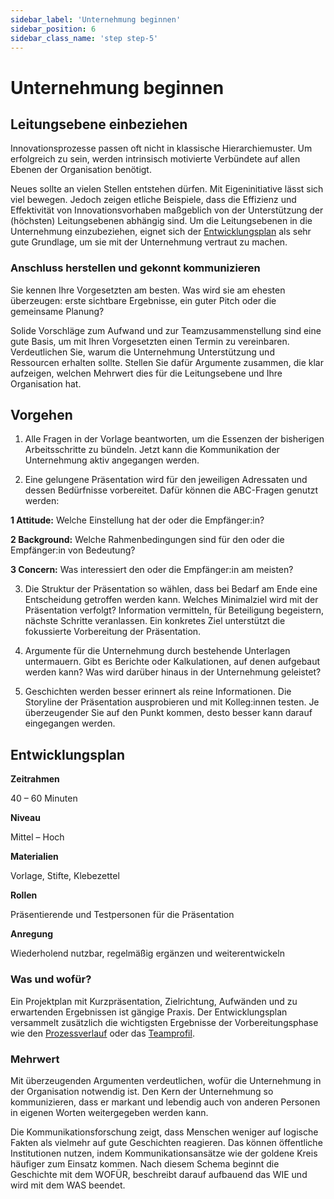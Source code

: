 ```yaml
---
sidebar_label: 'Unternehmung beginnen'
sidebar_position: 6
sidebar_class_name: 'step step-5'
---
```


# Unternehmung beginnen

## Leitungsebene einbeziehen

Innovationsprozesse passen oft nicht in klassische Hierarchiemuster. Um erfolgreich zu sein, werden intrinsisch motivierte Verbündete auf allen Ebenen der Organisation benötigt.

Neues sollte an vielen Stellen entstehen dürfen. Mit Eigeninitiative lässt sich viel bewegen. Jedoch zeigen etliche Beispiele, dass die Effizienz und Effektivität von Innovationsvorhaben maßgeblich von der Unterstützung der (höchsten) Leitungsebenen abhängig sind. Um die Leitungsebenen in die Unternehmung einzubeziehen, eignet sich der [Entwicklungsplan](#entwicklungsplan) als sehr gute Grundlage, um sie mit der Unternehmung vertraut zu machen.

### Anschluss herstellen und gekonnt kommunizieren

Sie kennen Ihre Vorgesetzten am besten. Was wird sie am ehesten überzeugen: erste sichtbare Ergebnisse, ein guter Pitch oder die gemeinsame Planung?

Solide Vorschläge zum Aufwand und zur Teamzusammenstellung sind eine gute Basis, um mit Ihren Vorgesetzten einen Termin zu vereinbaren. Verdeutlichen Sie, warum die Unternehmung Unterstützung und Ressourcen erhalten sollte. Stellen Sie dafür Argumente zusammen, die klar aufzeigen, welchen Mehrwert dies für die Leitungsebene und Ihre Organisation hat.

<!--illustration mit händen s.67-->

## Vorgehen

1. Alle Fragen in der Vorlage beantworten, um die Essenzen der bisherigen Arbeitsschritte zu bündeln. Jetzt kann die Kommunikation der Unternehmung aktiv angegangen werden.

2. Eine gelungene Präsentation wird für den jeweiligen Adressaten und dessen Bedürfnisse vorbereitet. Dafür können die ABC-Fragen genutzt werden:

  **1 Attitude:** Welche Einstellung hat der oder die Empfänger:in?

  **2 Background:** Welche Rahmenbedingungen sind für den oder die Empfänger:in von Bedeutung?

  **3 Concern:** Was interessiert den oder die Empfänger:in am meisten?

3. Die Struktur der Präsentation so wählen, dass bei Bedarf am Ende eine Entscheidung getroffen werden kann. Welches Minimalziel wird mit der Präsentation verfolgt? Information vermitteln, für Beteiligung begeistern, nächste Schritte veranlassen. Ein konkretes Ziel unterstützt die fokussierte Vorbereitung der Präsentation.

4. Argumente für die Unternehmung durch bestehende Unterlagen untermauern. Gibt es Berichte oder Kalkulationen, auf denen aufgebaut werden kann? Was wird darüber hinaus in der Unternehmung geleistet?

5. Geschichten werden besser erinnert als reine Informationen. Die Storyline der Präsentation ausprobieren und mit Kolleg:innen testen. Je überzeugender Sie auf den Punkt kommen, desto besser kann darauf eingegangen werden.

## Entwicklungsplan

<!--linke seitenleiste-->

**Zeitrahmen**

40 – 60 Minuten

**Niveau**

Mittel – Hoch

**Materialien**

Vorlage, Stifte, Klebezettel

**Rollen**

Präsentierende und Testpersonen für die Präsentation

**Anregung**

Wiederholend nutzbar, regelmäßig ergänzen und weiterentwickeln

<!--text in der mitte-->

### Was und wofür?

Ein Projektplan mit Kurzpräsentation, Zielrichtung, Aufwänden und zu erwartenden Ergebnissen ist gängige Praxis. Der Entwicklungsplan versammelt zusätzlich die wichtigsten Ergebnisse der Vorbereitungsphase wie den [Prozessverlauf](/buch/vorbereiten/prozess-planen#prozessverlauf) oder das [Teamprofil](/buch/vorbereiten/beteiligte-identifizieren-analysieren#teamprofil).

### Mehrwert

Mit überzeugenden Argumenten verdeutlichen, wofür die Unternehmung in der Organisation notwendig ist. Den Kern der Unternehmung so kommunizieren, dass er markant und lebendig auch von anderen Personen in eigenen Worten weitergegeben werden kann.

<!--text unten klein-->

Die Kommunikationsforschung zeigt, dass Menschen weniger auf logische Fakten als vielmehr auf gute Geschichten reagieren. Das können öffentliche Institutionen nutzen, indem Kommunikationsansätze wie der goldene Kreis häufiger zum Einsatz kommen. Nach diesem Schema beginnt die Geschichte mit dem WOFÜR, beschreibt darauf aufbauend das WIE und wird mit dem WAS beendet.

<!--pdf emtwicklungsplan-->
